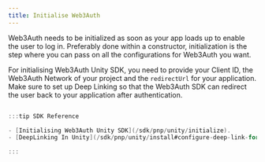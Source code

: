 ```yaml
---
title: Initialise Web3Auth
---
```


Web3Auth needs to be initialized as soon as your app loads up to enable the user to log in. Preferably done within a constructor, initialization is
the step where you can pass on all the configurations for Web3Auth you want.

For initialising Web3Auth Unity SDK, you need to provide your Client ID, the Web3Auth Network of your project and the `redirectUrl` for your
application. Make sure to set up Deep Linking so that the Web3Auth SDK can redirect the user back to your application after authentication.

```csharp

:::tip SDK Reference

- [Initialising Web3Auth Unity SDK](/sdk/pnp/unity/initialize).
- [DeepLinking In Unity](/sdk/pnp/unity/install#configure-deep-link-for-mobile-devices).

:::
```
